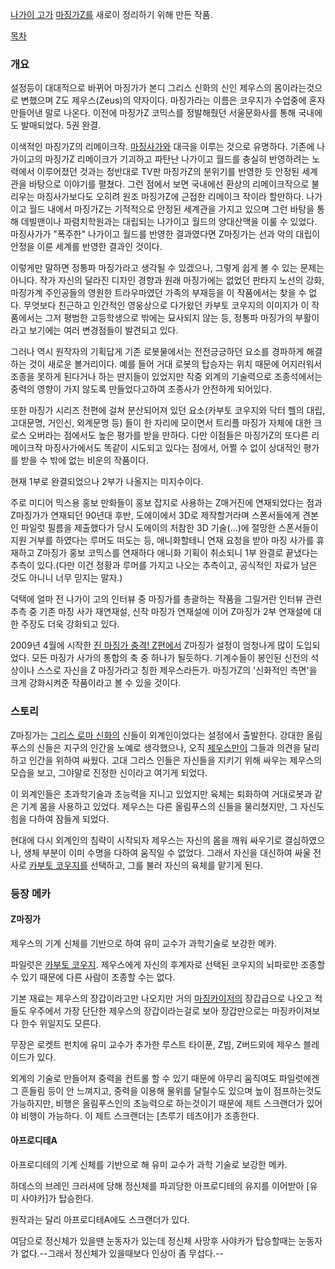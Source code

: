 [[나가이 고]]가 [[마징가Z]]를 새로이 정리하기 위해 만든 작품.

[[목차]]

=== 개요 ===
설정등이 대대적으로 바뀌어 마징가가 본디 그리스 신화의 신인 제우스의 몸이라는것으로 변했으며 Z도 제우스(Zeus)의 약자이다. 마징가라는 이름은 코우지가 수업중에 혼자 만들어낸 말로 나온다. 이전에 마징가Z 코믹스를 정발해줬던 서울문화사를 통해 국내에도 발매되었다. 5권 완결.

이색적인 마징가Z의 리메이크작. [[마징사가]]와 대극을 이루는 것으로 유명하다. 기존에 나가이고의 마징가Z 리메이크가 기괴하고 파탄난 나가이고 월드를 충실히 반영하려는 노력에서 이루어졌던 것과는 정반대로 TV판 마징가Z의 분위기를 반영한 듯 안정된 세계관을 바탕으로 이야기를 펼쳤다. 그런 점에서 보면 국내에선 환상의 리메이크작으로 불리우는 마징사가보다도 오히려 원조 마징가Z에 근접한 리메이크 작이라 할만하다. 나가이고 월드 내에서 마징가Z는 기적적으로 안정된 세계관을 가지고 있으며 그런 바탕을 통해 데빌맨이나 파렴치학원과는 대립되는 나가이고 월드의 양대산맥을 이룰 수 있었다. 마징사가가 "폭주한" 나가이고 월드를 반영한 결과였다면 Z마징가는 선과 악의 대립이 안정을 이룬 세계를 반영한 결과인 것이다.

이렇게만 말하면 정통파 마징가라고 생각될 수 있겠으나, 그렇게 쉽게 볼 수 있는 문제는 아니다. 작가 자신의 달라진 디자인 경향과 원래 마징가에는 없었던 판타지 노선의 강화, 마징가계 주인공들의 영원한 트라우마였던 가족의 부재등을 이 작품에서는 찾을 수 없다. 무엇보다 친근하고 인간적인 영웅상으로 다가왔던 카부토 코우지의 이미지가 이 작품에서는 그저 평범한 고등학생으로 밖에는 묘사되지 않는 등, 정통파 마징가의 부활이라고 보기에는 여러 변경점들이 발견되고 있다.

그러나 역시 원작자의 기획답게 기존 로봇물에서는 전전긍긍하던 요소를 경파하게 해결하는 것이 새로운 볼거리이다. 예를 들어 거대 로봇의 탑승자는 위치 때문에 어지러워서 조종을 못하게 된다거나 하는 딴지들이 있었지만 작중 외계의 기술력으로 조종석에서는 중력의 영향이 가지 않도록 만들었다고하여 조종사가 안전하게 되어있다.

또한 마징가 시리즈 전편에 걸쳐 분산되어져 있던 요소(카부토 코우지와 닥터 헬의 대립, 고대문명, 거인신, 외계문명 등) 들이 한 자리에 모이면서 트리플 마징가 자체에 대한 크로스 오버라는 점에서도 높은 평가를 받을 만하다. 다만 이점들은 마징가Z의 또다른 리메이크작 마징사가에서도 똑같이 시도되고 있다는 점에서, 어쩔 수 없이 상대적인 평가를 받을 수 밖에 없는 비운의 작품이다.

현재 1부로 완결되었으나 2부가 나올지는 미지수이다.

주로 미디어 믹스용 홍보 만화들이 홍보 잡지로 사용하는 Z매거진에 연재되었다는 점과 Z마징가가 연재되던 90년대 후반, 도에이에서 3D로 제작할거라며 스폰서들에게 견본인 파일럿 필름을 제출했다가 당시 도에이의 처참한 3D 기술(...)에 절망한 스폰서들이 지원 거부를 하였다는 루머도 떠도는 등, 애니화할테니 연재 요청을 받아 마징 사가를 휴재하고 Z마징가 홍보 코믹스를 연재하다 애니화 기획이 취소되니 1부 완결로 끝냈다는 추측이 있다.(다만 이건 정황과 루머를 가지고 나오는 추측이고, 공식적인 자료가 남은 것도 아니니 너무 믿지는 말자.)

덕택에 얼마 전 나가이 고의 인터뷰 중 마징가를 총괄하는 작품을 그릴거란 인터뷰 관련 추측 중 기존 마징 사가 재연재설, 신작 마징가 연재설에 이어 Z마징가 2부 연재설에 대한 주장도 더욱 강화되고 있다.

2009년 4월에 시작한 [[진 마징가 충격! Z편]]에서 Z마징가 설정이 엄청나게 많이 도입되었다. 모든 마징가 사가의 통합의 축 중 하나가 될듯하다. 기계수들이 봉인된 신전의 석상이나 스스로 자신을 Z 마징가라고 칭한 제우스라든가. 마징가Z의 '신화적인 측면'을 크게 강화시켜준 작품이라고 볼 수 있을 것이다.

=== 스토리 ===
Z마징가는 [[그리스 로마 신화]]의 신들이 외계인이었다는 설정에서 출발한다. 강대한 올림푸스의 신들은 지구의 인간을 노예로 생각했으나, 오직 [[제우스]]만이 그들과 의견을 달리하고 인간을 위하여 싸웠다. 고대 그리스 인들은 자신들을 지키기 위해 싸우는 제우스의 모습을 보고, 그야말로 진정한 신이라고 여기게 되었다.

이 외계인들은 초과학기술과 초능력을 지니고 있었지만 육체는 퇴화하여 거대로봇과 같은 기계 몸을 사용하고 있었다. 제우스는 다른 올림푸스의 신들을 물리쳤지만, 그 자신도 힘을 다하여 잠들게 되었다.

현대에 다시 외계인의 침략이 시작되자 제우스는 자신의 몸을 깨워 싸우기로 결심하였으나, 생체 부분이 이미 수명을 다하여 움직일 수 없었다. 그래서 자신을 대신하여 싸울 전사로 [[카부토 코우지]]를 선택하고, 그를 불러 자신의 육체를 맡기게 된다.

=== 등장 메카 ===
==== Z마징가 ====
제우스의 기계 신체를 기반으로 하여 유미 교수가 과학기술로 보강한 메카.

파일럿은 [[카부토 코우지]]. 제우스에게 자신의 후계자로 선택된 코우지의 뇌파로만 조종할 수 있기 때문에 다른 사람이 조종할 수는 없다.

기본 재료는 제우스의 장갑이라고만 나오지만 거의 [[마징카이저]]의 장갑급으로 나오고 적들도 우주에서 가장 단단한 제우스의 장갑이라는걸로 보아 장갑만으로는 마징카이져보다 한수 위일지도 모른다.

무장은 로켓트 펀치에 유미 교수가 추가한 루스트 타이푼, Z빔, Z버드외에 제우스 블레이드가 있다.

외계의 기술로 만들어져 중력을 컨트롤 할 수 있기 때문에 아무리 움직여도 파일럿에겐 그 흔들림 등이 안 느껴지고, 중력을 이용해 물위를 달릴수도 있으며 높이 점프하는것도 가능하지만, 비행은 올림푸스인의 초능력으로 하는것이기 때문에 제트 스크랜더가 있어야 비행이 가능하다. 이 제트 스크랜더는 [츠루기 테츠야]가 조종한다.

==== 아프로디테A ====
아프로디테의 기계 신체를 기반으로 해 유미 교수가 과학 기술로 보강한 메카.

하데스의 브레인 크러셔에 당해 정신체를 파괴당한 아프로디테의 유지를 이어받아 [유미 사야카]가 탑승한다.

원작과는 달리 아프로디테A에도 스크랜더가 있다.

여담으로 정신체가 있을땐 눈동자가 있는데 정신체 사망후 사야카가 탑승할때는 눈동자가 없다.--그래서 정신체가 있을때보다 인상이 좀 무섭다.--
